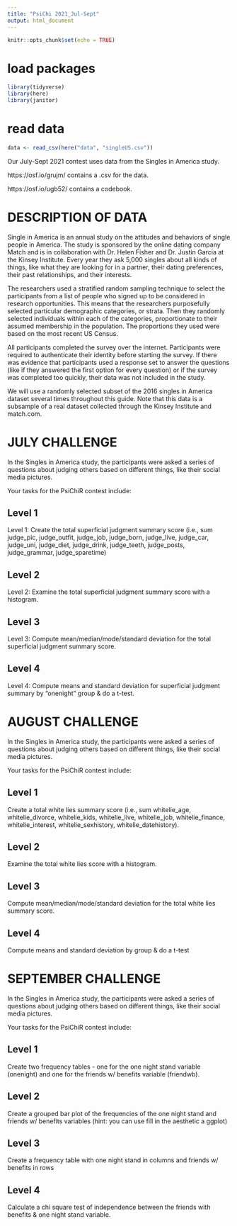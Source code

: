 ```yaml
---
title: "PsiChi 2021_Jul-Sept"
output: html_document
---
```


```r
knitr::opts_chunk$set(echo = TRUE)
```


# load packages
```r
library(tidyverse)
library(here)
library(janitor)
```

# read data 

```r
data <- read_csv(here("data", "singleUS.csv"))
```


Our July-Sept 2021 contest uses data from the Singles in America study.

https://osf.io/grujm/ contains a .csv for the data.

https://osf.io/ugb52/ contains a codebook.

# DESCRIPTION OF DATA

Single in America is an annual study on the attitudes and behaviors of single people in America. The study is sponsored by the online dating company Match and is in collaboration with Dr. Helen Fisher and Dr. Justin Garcia at the Kinsey Institute. Every year they ask 5,000 singles about all kinds of things, like what they are looking for in a partner, their dating preferences, their past relationships, and their interests.

The researchers used a stratified random sampling technique to select the participants from a list of people who signed up to be considered in research opportunities. This means that the researchers purposefully selected particular demographic categories, or strata. Then they randomly selected individuals within each of the categories, proportionate to their assumed membership in the population. The proportions they used were based on the most recent US Census.

All participants completed the survey over the internet. Participants were required to authenticate their identity before starting the survey. If there was evidence that participants used a response set to answer the questions (like if they answered the first option for every question) or if the survey was completed too quickly, their data was not included in the study.

We will use a randomly selected subset of the 2016 singles in America dataset several times throughout this guide. Note that this data is a subsample of a real dataset collected through the Kinsey Institute and match.com.

# JULY CHALLENGE

In the Singles in America study, the participants were asked a series of questions about judging others based on different things, like their social media pictures.

Your tasks for the PsiChiR contest include:

## Level 1

Level 1: Create the total superficial judgment summary score (i.e., sum judge_pic, judge_outfit, judge_job, judge_born, judge_live, judge_car, judge_uni, judge_diet, judge_drink, judge_teeth, judge_posts, judge_grammar, judge_sparetime)

## Level 2

Level 2: Examine the total superficial judgment summary score with a histogram.

## Level 3

Level 3: Compute mean/median/mode/standard deviation for the total superficial judgment summary score.

## Level 4

Level 4: Compute means and standard deviation for superficial judgment summary by "onenight" group & do a t-test.



# AUGUST CHALLENGE

In the Singles in America study, the participants were asked a series of questions about judging others based on different things, like their social media pictures.

Your tasks for the PsiChiR contest include:

## Level 1

Create a total white lies summary score (i.e., sum whitelie_age, whitelie_divorce, whitelie_kids, whitelie_live, whitelie_job, whitelie_finance, whitelie_interest, whitelie_sexhistory, whitelie_datehistory).

## Level 2

Examine the total white lies score with a histogram.

## Level 3

Compute mean/median/mode/standard deviation for the total white lies summary score.

## Level 4

Compute means and standard deviation by group & do a t-test



# SEPTEMBER CHALLENGE

In the Singles in America study, the participants were asked a series of questions about judging others based on different things, like their social media pictures.

Your tasks for the PsiChiR contest include:

## Level 1

Create two frequency tables - one for the one night stand variable (onenight) and one for the friends w/ benefits variable (friendwb).


## Level 2
Create a grouped bar plot of the frequencies of the one night stand and friends w/ benefits variables (hint: you can use fill in the aesthetic a ggplot)

## Level 3

Create a frequency table with one night stand in columns and friends w/ benefits in rows

## Level 4

Calculate a chi square test of independence between the friends with benefits & one night stand variable.